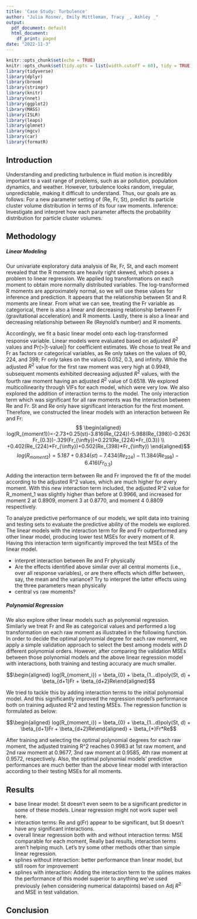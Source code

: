 ```yaml
---
title: 'Case Study: Turbulence'
author: "Julia Rosner, Emily Mittleman, Tracy _, Ashley _"
output:
  pdf_document: default
  html_document:
    df_print: paged
date: "2022-11-3"
---
```


```r
knitr::opts_chunk$set(echo = TRUE)
knitr::opts_chunk$set(tidy.opts = list(width.cutoff = 60), tidy = TRUE)
library(tidyverse)
library(dplyr)
library(broom)
library(stringr)
library(knitr)
library(nnet)
library(ggplot2)
library(MASS)
library(ISLR)
library(leaps)
library(glmnet)
library(mgcv)
library(car)
library(formatR)
```

## Introduction
Understanding and predicting turbulence in fluid motion is incredibly important to a vast range of problems, such as air pollution, population dynamics, and weather. However, turbulence looks random, irregular, unpredictable, making it difficult to understand. Thus, our goals are as follows: For a new parameter setting of (Re, Fr, St), predict its particle cluster volume distribution in terms of its four raw moments. Inference: Investigate and interpret how each parameter affects the probability distribution for particle cluster volumes.

## Methodology
##### Linear Modeling
  Our univariate exploratory data analysis of Re, Fr, St, and each moment revealed that the R moments are heavily right skewed, which poses a problem to linear regression. We applied log transformations on each moment to obtain more normally distributed variables. The log-transformed R moments are approximately normal, so we will use these values for inference and prediction. It appears that the relationship between St and R moments are linear. From what we can see, treating the Fr variable as categorical, there is also a linear and decreasing relationship between Fr (gravitational acceleration) and R moments. Lastly, there is also a linear and decreasing relationship between Re (Reynold's number) and R moments. 
  
  Accordingly, we fit a basic linear model onto each log-transformed response variable. Linear models were evaluated based on adjusted $R^2$ values and Pr(>|t-value|) for coefficient estimates. We chose to treat Re and Fr as factors or categorical variables, as Re only takes on the values of 90, 224, and 398; Fr only takes on the values 0.052, 0.3, and infinity. While the adjusted $R^2$ value for the first raw moment was very high at 0.9949, subsequent moments exhibited decreasing adjusted $R^2$ values, with the fourth raw moment having an adjusted $R^2$ value of 0.6518. We explored multicollinearity through VIFs for each model, which were very low. We also explored the addition of interaction terms to the model. The only interaction term which was significant for all raw moments was the interaction between Re and Fr. St and Re only have significant interaction for the first moment. Therefore, we constructed the linear models with an interaction between Re and Fr:
$$ \begin{aligned}
log(R_{moment1})=-2.73+0.25(st)-3.816(Re_{224})-5.988(Re_{398})-0.263(Fr_{0.3})-.329(Fr_{\infty})+0.221(Re_{224}*Fr_{0.3}) \\
+0.402(Re_{224}*Fr_{\infty})+0.502(Re_{398}*Fr_{\infty})
\end{aligned}$$
$$log(R_{moment2})=5.187+0.834(st)-7.434(Re_{224})-11.384(Re_{398})- 6.416(Fr_{0.3})$$

  Adding the interaction term between Re and Fr improved the fit of the model according to the adjusted R^2 values, which are much higher for every moment. With this new interaction term included, the adjusted R^2 value for R_moment_1 was slightly higher than before at 0.9966, and increased for moment 2 at 0.8909, moment 3 at 0.8770, and moment 4 0.8809 respectively. 
  
  To analyze predictive performance of our models, we split data into training and testing sets to evaluate the predictive ability of the models we explored. The linear models with the interaction term for Re and Fr outperformed any other linear model, producing lower test MSEs for every moment of R. Having this interaction term significantly improved the test MSEs of the linear model.

- interpret interaction between Re and Fr physically 
- Are the effects identified above similar over all central moments (i.e., over all
response variables), or are there effects which differ between, say, the mean and
the variance? Try to interpret the latter effects using the three parameters mean
physically
- central vs raw moments? 
  
##### Polynomial Regression

  We also explore other linear models such as polynomial regression. Similarly we treat Fr and Re as categorical values and performed a log transformation on each raw moment as illustrated in the following function. In order to decide the optimal polynomial degree for each raw moment, we apply a simple validation approach to select the best among models with *D* different polynomial orders. However, after comparing the validation MSEs between those polynomial models and the above linear regression model with interactions, both training and testing accuracy are much smaller. 
  
  $$\begin{aligned} log(R_{moment_i}) =  \beta_{0} + \beta_{1...d}poly(St, d) + \beta_{d+1}Fr + \beta_{d+2}Re\end{aligned}$$

  We tried to tackle this by adding interaction terms to the initial polynomial model. And this significantly improved the regression model's performance both on training adjusted R\^2 and testing MSEs. The regression function is formulated as below: 
  
  $$\begin{aligned} log(R_{moment_i}) =  \beta_{0} + \beta_{1...d}poly(St, d) + \beta_{d+1}Fr + \beta_{d+2}Re\end{aligned} + \beta_{*}Fr*Re$$ 
  
  After training and selecting the optimal polynomial degrees for each raw moment, the adjusted training R\^2 reaches 0.9983 at 1st raw moment, and 2nd raw moment at 0.9677, 3nd raw moment at 0.9585, 4th raw moment at 0.9572, respectively. Also, the optimal polynomial models' predictive performances are much better than the above linear model with interaction according to their testing MSEs for all moments.

## Results

- base linear model: St doesn't even seem to be a significant predictor in some of these models. Linear regression might not work super well here. 
- interaction terms: Re and g(Fr) appear to be significant, but St doesn't have any significant interactions.
- overall linear regression both with and without interaction terms: MSE comparable for each moment, Really bad results, interaction terms aren't helping much. Let's try some other methods other than simple linear regression.
- splines without interaction: better performance than linear model, but still room for improvement
- splines with interaction: Adding the interaction term to the splines makes the performance of this model superior to anything we've used previously (when considering numerical datapoints) based on Adj $R^2$ and MSE in test validation.


## Conclusion





